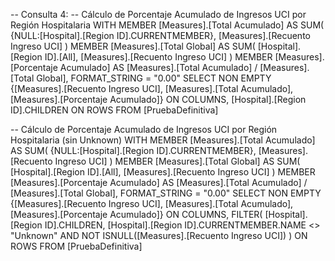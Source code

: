 -- Consulta 4:
-- Cálculo de Porcentaje Acumulado de Ingresos UCI por Región Hospitalaria
WITH 
MEMBER [Measures].[Total Acumulado] AS
    SUM(
        {NULL:[Hospital].[Region ID].CURRENTMEMBER}, 
        [Measures].[Recuento Ingreso UCI]
    )
MEMBER [Measures].[Total Global] AS
    SUM(
        [Hospital].[Region ID].[All], 
        [Measures].[Recuento Ingreso UCI]
    )
MEMBER [Measures].[Porcentaje Acumulado] AS
    [Measures].[Total Acumulado] / [Measures].[Total Global],
    FORMAT_STRING = "0.00" 
SELECT 
    NON EMPTY {[Measures].[Recuento Ingreso UCI], 
	[Measures].[Total Acumulado], 
	[Measures].[Porcentaje Acumulado]} ON COLUMNS,
    [Hospital].[Region ID].CHILDREN ON ROWS
FROM [PruebaDefinitiva]


-- Cálculo de Porcentaje Acumulado de Ingresos UCI por Región Hospitalaria (sin Unknown)
WITH 
MEMBER [Measures].[Total Acumulado] AS
    SUM(
        {NULL:[Hospital].[Region ID].CURRENTMEMBER}, 
        [Measures].[Recuento Ingreso UCI]
    )
MEMBER [Measures].[Total Global] AS
    SUM(
        [Hospital].[Region ID].[All], 
        [Measures].[Recuento Ingreso UCI]
    )
MEMBER [Measures].[Porcentaje Acumulado] AS
    [Measures].[Total Acumulado] / [Measures].[Total Global],
    FORMAT_STRING = "0.00" 
SELECT 
    NON EMPTY {[Measures].[Recuento Ingreso UCI], 
	[Measures].[Total Acumulado], 
	[Measures].[Porcentaje Acumulado]} ON COLUMNS,
    FILTER(
        [Hospital].[Region ID].CHILDREN,
        [Hospital].[Region ID].CURRENTMEMBER.NAME <> "Unknown" AND 
        NOT ISNULL([Measures].[Recuento Ingreso UCI])
    ) ON ROWS
FROM [PruebaDefinitiva]
